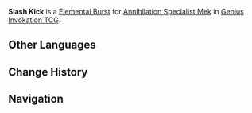{{Genius Invokation TCG Skill Infobox
|image      = Slash Kick Character Card Skill.png
|type       = Elemental Burst
|character  = Annihilation Specialist Mek
|matching   = 3
|energy     = 2
|effect     = Deals 4 '''Physical DMG'''.
|order      = 3
}}
'''Slash Kick''' is a [[Character Card Elemental Burst|Elemental Burst]] for [[Annihilation Specialist Mek (Character Card)|Annihilation Specialist Mek]] in [[Genius Invokation TCG]].

==Other Languages==
{{Other Languages
|en       = Slash Kick
|zhs      = 踢击斜斩
|zhs_rm   = 
|zht      = 踢擊斜斬
|zht_rm   = 
|zh_tl    = 
|ja       = スラッシュキック
|ja_rm    = Surasshu Kikku
|ja_tl    = Slash Kick
|ko       = 발날 참격
|ko_rm    = 
|ko_tl    = 
|es       = Patada lateral
|es_tl    = Side Kick
|fr       = Pied latéral
|fr_tl    = Side Foot
|ru       = Сокрушительный пинок
|ru_tl    = 
|th       = Slash Kick
|vi       = Cú Đá Quật Chéo
|vi_tl    = 
|de       = Hiebe und Tritt
|de_tl    = Slashes and Kick
|id       = Slash Kick
|pt       = Chute Cortante
|pt_tl    = 
|tr       = Kesen Tekme
|tr_tl    = 
|it       = Calcio laterale
|it_tl    = 
}}

==Change History==
{{Change History|4.7}}

==Navigation==
{{Genius Invokation TCG Skill Navbox|Annihilation Specialist Mek}}